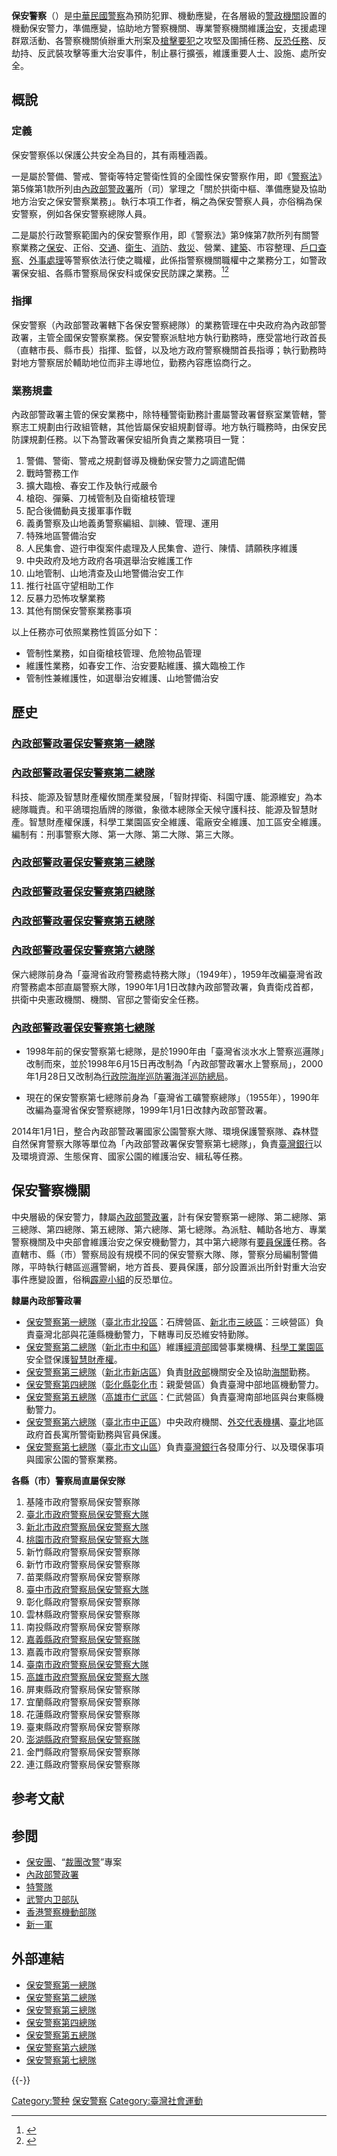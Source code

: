 '''保安警察'''（{{lang-en|Special Police}}）是[[中華民國警察|中華民國警察]]為預防犯罪、機動應變，在各層級的[[警政機關|警政機關]]設置的機動保安警力，準備應變，協助地方警察機關、專業警察機關維護[[治安|治安]]，支援處理群眾活動、各警察機關偵辦重大刑案及[[槍擊要犯|槍擊要犯]]之攻堅及圍捕任務、[[反恐任務|反恐任務]]、反劫持、反武裝攻擊等重大治安事件，制止暴行擴張，維護重要人士、設施、處所安全。

==概說==
===定義===
保安警察係以保護公共安全為目的，其有兩種涵義。

一是屬於警備、警戒、警衛等特定警衛性質的全國性保安警察作用，即《[[s:|警察法]]》第5條第1款所列由[[內政部警政署|內政部警政署]]所（司）掌理之「關於拱衛中樞、準備應變及協助地方治安之保安警察業務」。執行本項工作者，稱之為保安警察人員，亦俗稱為保安警察，例如各保安警察總隊人員。

二是屬於行政警察範圍內的保安警察作用，即《警察法》第9條第7款所列有關警察業務之[[保安|保安]]、正俗、[[交通|交通]]、[[衛生|衛生]]、[[消防|消防]]、[[救災|救災]]、營業、[[建築|建築]]、市容整理、[[戶口查察|戶口查察]]、[[內政部移民署|外事處理]]等警察依法行使之職權，此係指警察機關職權中之業務分工，如警政署保安組、各縣市警察局保安科或保安民防課之業務。<ref>{{cite book|author=翁萃芳|title=保安警察實務|publisher=中央警察大學出版社|pages=頁5|isbn=9867663144}}</ref><ref>{{cite book|author=丁維新|title=保安警察學|publisher=中央警官學校|pages=頁9~10}}</ref>

===指揮===
保安警察（內政部警政署轄下各保安警察總隊）的業務管理在中央政府為內政部警政署，主管全國保安警察業務。保安警察派駐地方執行勤務時，應受當地行政首長（直轄市長、縣市長）指揮、監督，以及地方政府警察機關首長指導；執行勤務時對地方警察居於輔助地位而非主導地位，勤務內容應協商行之。

===業務規畫===
內政部警政署主管的保安業務中，除特種警衛勤務計畫屬警政署督察室業管轄，警察志工規劃由行政組管轄，其他皆屬保安組規劃督導。地方執行職務時，由保安民防課規劃任務。以下為警政署保安組所負責之業務項目一覽：
# 警備、警衛、警戒之規劃督導及機動保安警力之調遣配備
# 戰時警務工作
# 擴大臨檢、春安工作及執行戒嚴令
# 槍砲、彈藥、刀械管制及自衛槍枝管理
# 配合後備動員支援軍事作戰
# 義勇警察及山地義勇警察編組、訓練、管理、運用
# 特殊地區警備治安
# 人民集會、遊行申復案件處理及人民集會、遊行、陳情、請願秩序維護
# 中央政府及地方政府各項選舉治安維護工作
# 山地管制、山地清查及山地警備治安工作
# 推行社區守望相助工作
# 反暴力恐怖攻擊業務
# 其他有關保安警察業務事項

以上任務亦可依照業務性質區分如下：
* 管制性業務，如自衛槍枝管理、危險物品管理
* 維護性業務，如春安工作、治安要點維護、擴大臨檢工作
* 管制性兼維護性，如選舉治安維護、山地警備治安

==歷史==

=== [[內政部警政署保安警察第一總隊|內政部警政署保安警察第一總隊]] ===

=== [[內政部警政署保安警察第二總隊|內政部警政署保安警察第二總隊]] ===
科技、能源及智慧財產權攸關產業發展，「智財捍衛、科園守護、能源維安」為本總隊職責。和平鴿環抱盾牌的隊徽，象徵本總隊全天候守護科技、能源及智慧財產。智慧財產權保護，科學工業園區安全維護、電廠安全維護、加工區安全維護。編制有：刑事警察大隊、第一大隊、第二大隊、第三大隊。

=== [[內政部警政署保安警察第三總隊|內政部警政署保安警察第三總隊]] ===

=== [[內政部警政署保安警察第四總隊|內政部警政署保安警察第四總隊]] ===

=== [[內政部警政署保安警察第五總隊|內政部警政署保安警察第五總隊]] ===

=== [[內政部警政署保安警察第六總隊|內政部警政署保安警察第六總隊]] ===
保六總隊前身為「臺灣省政府警務處特務大隊」（1949年），1959年改編臺灣省政府警務處本部直屬警察大隊，1990年1月1日改隸內政部警政署，負責衛戍首都，拱衛中央憲政機關、機關、官邸之警衛安全任務。

===  [[內政部警政署保安警察第七總隊|內政部警政署保安警察第七總隊]] ===
* 1998年前的保安警察第七總隊，是於1990年由「臺灣省淡水水上警察巡邏隊」改制而來，並於1998年6月15日再改制為「內政部警政署水上警察局」，2000年1月28日又改制為[[行政院海岸巡防署海洋巡防總局|行政院海岸巡防署海洋巡防總局]]。

* 現在的保安警察第七總隊前身為「臺灣省工礦警察總隊」（1955年），1990年改編為臺灣省保安警察總隊，1999年1月1日改隸內政部警政署。

2014年1月1日，整合內政部警政署國家公園警察大隊、環境保護警察隊、森林暨自然保育警察大隊等單位為「內政部警政署保安警察第七總隊」，負責[[臺灣銀行|臺灣銀行]]以及環境資源、生態保育、國家公園的維護治安、緝私等任務。

== 保安警察機關 ==
中央層級的保安警力，隸屬[[內政部警政署|內政部警政署]]，計有保安警察第一總隊、第二總隊、第三總隊、第四總隊、第五總隊、第六總隊、第七總隊。為派駐、輔助各地方、專業警察機關及中央部會維護治安之保安機動警力，其中第六總隊有[[要員保護|要員保護]]任務。各直轄市、縣（市）警察局設有規模不同的保安警察大隊、隊，警察分局編制警備隊，平時執行轄區巡邏警網，地方首長、要員保護，部分設置派出所針對重大治安事件應變設置，俗稱[[霹靂小組|霹靂小組]]的反恐單位。

'''隸屬內政部警政署'''
* [[內政部警政署保安警察第一總隊|保安警察第一總隊]]（[[臺北市|臺北市]][[北投區|北投區]]：石牌營區、[[新北市|新北市]][[三峽區|三峽區]]：三峽營區）負責臺灣北部與花蓮縣機動警力，下轄專司反恐維安特勤隊。
* [[內政部警政署保安警察第二總隊|保安警察第二總隊]]（[[新北市|新北市]][[中和區|中和區]]）維護[[中華民國經濟部|經濟部]]國營事業機構、[[台灣科學園區列表|科學工業園區]]安全暨保護[[智慧財產權|智慧財產權]]。
* [[內政部警政署保安警察第三總隊|保安警察第三總隊]]（[[新北市|新北市]][[新店區|新店區]]）負責[[財政部|財政部]]機關安全及協助[[海關|海關]]勤務。
* [[內政部警政署保安警察第四總隊|保安警察第四總隊]]（[[彰化縣|彰化縣]][[彰化市|彰化市]]：親愛營區）負責臺灣中部地區機動警力。
* [[內政部警政署保安警察第五總隊|保安警察第五總隊]]（[[高雄市|高雄市]][[仁武區|仁武區]]：仁武營區）負責臺灣南部地區與台東縣機動警力。
* [[內政部警政署保安警察第六總隊|保安警察第六總隊]]（[[臺北市|臺北市]][[中正區_(臺北市)|中正區]]）中央政府機關、[[外交代表機構|外交代表機構]]、[[臺北|臺北]]地區政府首長寓所警衛勤務與官員保護。
* [[內政部警政署保安警察第七總隊|保安警察第七總隊]]（[[臺北市|臺北市]][[文山區|文山區]]）負責[[臺灣銀行|臺灣銀行]]各發庫分行、以及環保事項與國家公園的警察業務。

'''各縣（市）警察局直屬保安隊'''
# 基隆市政府警察局保安警察隊
# [https://md.police.gov.taipei/ 臺北市政府警察局保安警察大隊]{{Wayback|url=https://md.police.gov.taipei/ |date=20200329074750 }}
# [https://www.spc.police.ntpc.gov.tw/mp-29.html 新北市政府警察局保安警察大隊]{{Wayback|url=https://www.spc.police.ntpc.gov.tw/mp-29.html |date=20200329073247 }}
# [https://www.typd.gov.tw/PPC/ 桃園市政府警察局保安警察大隊]{{Wayback|url=https://www.typd.gov.tw/PPC/ |date=20200329073246 }}
# 新竹縣政府警察局保安警察隊
# 新竹市政府警察局保安警察隊
# 苗栗縣政府警察局保安警察隊
# [https://www.police.taichung.gov.tw/special/ 臺中市政府警察局保安警察大隊]{{Wayback|url=https://www.police.taichung.gov.tw/special/ |date=20200329073249 }}
# 彰化縣政府警察局保安警察隊
# 雲林縣政府警察局保安警察隊
# 南投縣政府警察局保安警察隊
# [https://www.cypd.gov.tw/Dsp 嘉義縣政府警察局保安警察隊]{{Wayback|url=https://www.cypd.gov.tw/Dsp |date=20200329073248 }}
# 嘉義市政府警察局保安警察隊
# [https://www.tnpd.gov.tw/pppc/ 臺南市政府警察局保安警察大隊]{{Wayback|url=https://www.tnpd.gov.tw/pppc/ |date=20190603015830 }}
# [https://www.kmph.gov.tw/baoan/ 高雄市政府警察局保安警察大隊]{{Wayback|url=https://www.kmph.gov.tw/baoan/ |date=20200329073246 }}
# 屏東縣政府警察局保安警察隊
# 宜蘭縣政府警察局保安警察隊
# 花蓮縣政府警察局保安警察隊
# 臺東縣政府警察局保安警察隊
# [https://www.phpb.gov.tw/Protection/ 澎湖縣政府警察局保安警察隊]{{Wayback|url=https://www.phpb.gov.tw/Protection/ |date=20200329073245 }}
# 金門縣政府警察局保安警察隊
# 連江縣政府警察局保安警察隊

== 参考文献 ==
{{Reflist}}

== 参閲==
* [[保安團|保安團]]、“[[裁團改警|裁團改警]]”專案
* [[內政部警政署|內政部警政署]]
* [[特警隊|特警隊]]
* [[武警内卫部队|武警内卫部队]]
* [[香港警察機動部隊|香港警察機動部隊]]
* [[新一軍|新一軍]]

== 外部連結 ==
{{Portal box|中华民国|台湾|警察与执法}}
* [https://www.spfh.gov.tw/ 保安警察第一總隊]{{Wayback|url=https://www.spfh.gov.tw/ |date=20200329073249 }}
* [https://www.spsh.gov.tw/ 保安警察第二總隊]{{Wayback|url=https://www.spsh.gov.tw/ |date=20190515143720 }}
* [http://www.tcopp.gov.tw/ 保安警察第三總隊]{{Wayback|url=http://www.tcopp.gov.tw/ |date=20120316042410 }}
* [http://www.4pppc.gov.tw/ 保安警察第四總隊]{{Wayback|url=http://www.4pppc.gov.tw/ |date=20140317105859 }}
* [http://www.5pc.gov.tw/ 保安警察第五總隊]{{Wayback|url=http://www.5pc.gov.tw/ |date=20200329073244 }}
* [http://www.spc.gov.tw/ 保安警察第六總隊]{{Wayback|url=http://www.spc.gov.tw/ |date=20140317122059 }}
* [http://www.7spc.gov.tw/ 保安警察第七總隊]{{Wayback|url=http://www.7spc.gov.tw/ |date=20140317110625 }}
{{-}}
{{中華民國警察|state=collapsed}}
{{中華民國特種部隊|state=collapsed}}

[[Category:警种|Category:警种]]
[[Category:保安警察|]]
[[Category:臺灣社會運動|Category:臺灣社會運動]]